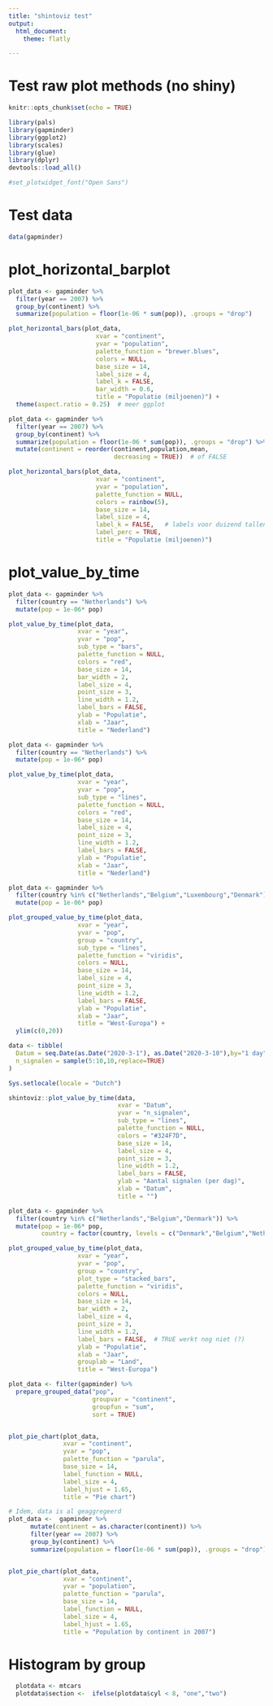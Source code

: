 ```yaml
---
title: "shintoviz test"
output: 
  html_document:
    theme: flatly

---
```


# Test raw plot methods (no shiny)

```r
knitr::opts_chunk$set(echo = TRUE)

library(pals)
library(gapminder)
library(ggplot2)
library(scales)
library(glue)
library(dplyr)
devtools::load_all()

#set_plotwidget_font("Open Sans")
```

# Test data

```r

data(gapminder)


```



# plot_horizontal_barplot

```r
plot_data <- gapminder %>% 
  filter(year == 2007) %>%
  group_by(continent) %>%
  summarize(population = floor(1e-06 * sum(pop)), .groups = "drop")

plot_horizontal_bars(plot_data, 
                        xvar = "continent",
                        yvar = "population",
                        palette_function = "brewer.blues",
                        colors = NULL,
                        base_size = 14,
                        label_size = 4,
                        label_k = FALSE, 
                        bar_width = 0.6,
                        title = "Populatie (miljoenen)") + 
  theme(aspect.ratio = 0.25)  # meer ggplot
```



```r
plot_data <- gapminder %>% 
  filter(year == 2007) %>%
  group_by(continent) %>%
  summarize(population = floor(1e-06 * sum(pop)), .groups = "drop") %>%
  mutate(continent = reorder(continent,population,mean, 
                             decreasing = TRUE))  # of FALSE 

plot_horizontal_bars(plot_data, 
                        xvar = "continent",
                        yvar = "population",
                        palette_function = NULL,
                        colors = rainbow(5),
                        base_size = 14,
                        label_size = 4,
                        label_k = FALSE,   # labels voor duizend tallen
                        label_perc = TRUE,
                        title = "Populatie (miljoenen)")
```



# plot_value_by_time



```r
plot_data <- gapminder %>% 
  filter(country == "Netherlands") %>%
  mutate(pop = 1e-06* pop)

plot_value_by_time(plot_data,
                   xvar = "year",
                   yvar = "pop",
                   sub_type = "bars",
                   palette_function = NULL,
                   colors = "red",
                   base_size = 14,
                   bar_width = 2,
                   label_size = 4,
                   point_size = 3,
                   line_width = 1.2,
                   label_bars = FALSE,
                   ylab = "Populatie",
                   xlab = "Jaar",
                   title = "Nederland")

```

```r
plot_data <- gapminder %>% 
  filter(country == "Netherlands") %>%
  mutate(pop = 1e-06* pop)

plot_value_by_time(plot_data,
                   xvar = "year",
                   yvar = "pop",
                   sub_type = "lines",
                   palette_function = NULL,
                   colors = "red",
                   base_size = 14,
                   label_size = 4,
                   point_size = 3,
                   line_width = 1.2,
                   label_bars = FALSE,
                   ylab = "Populatie",
                   xlab = "Jaar",
                   title = "Nederland")

```


```r
plot_data <- gapminder %>% 
  filter(country %in% c("Netherlands","Belgium","Luxembourg","Denmark")) %>%
  mutate(pop = 1e-06* pop)

plot_grouped_value_by_time(plot_data,
                   xvar = "year",
                   yvar = "pop",
                   group = "country",
                   sub_type = "lines",
                   palette_function = "viridis",
                   colors = NULL,
                   base_size = 14,
                   label_size = 4,
                   point_size = 3,
                   line_width = 1.2,
                   label_bars = FALSE,
                   ylab = "Populatie",
                   xlab = "Jaar",
                   title = "West-Europa") +
  ylim(c(0,20))
```


```r
data <- tibble(
  Datum = seq.Date(as.Date("2020-3-1"), as.Date("2020-3-10"),by="1 day"),
  n_signalen = sample(5:10,10,replace=TRUE)
)

Sys.setlocale(locale = "Dutch")

shintoviz::plot_value_by_time(data,
                              xvar = "Datum",
                              yvar = "n_signalen",
                              sub_type = "lines",
                              palette_function = NULL,
                              colors = "#324F7D",
                              base_size = 14,
                              label_size = 4,
                              point_size = 3,
                              line_width = 1.2,
                              label_bars = FALSE,
                              ylab = "Aantal signalen (per dag)",
                              xlab = "Datum",
                              title = "")
```




```r
plot_data <- gapminder %>% 
  filter(country %in% c("Netherlands","Belgium","Denmark")) %>%
  mutate(pop = 1e-06* pop,
         country = factor(country, levels = c("Denmark","Belgium","Netherlands")))

plot_grouped_value_by_time(plot_data,
                   xvar = "year",
                   yvar = "pop",
                   group = "country",
                   plot_type = "stacked_bars",
                   palette_function = "viridis",
                   colors = NULL,
                   base_size = 14,
                   bar_width = 2,
                   label_size = 4,
                   point_size = 3,
                   line_width = 1.2,
                   label_bars = FALSE,  # TRUE werkt nog niet (?)
                   ylab = "Populatie",
                   xlab = "Jaar",
                   grouplab = "Land",
                   title = "West-Europa")
```




```r

plot_data <- filter(gapminder) %>%
  prepare_grouped_data("pop",
                       groupvar = "continent",
                       groupfun = "sum",
                       sort = TRUE)


plot_pie_chart(plot_data, 
               xvar = "continent", 
               yvar = "pop",
               palette_function = "parula",
               base_size = 14,
               label_function = NULL,
               label_size = 4,
               label_hjust = 1.65,
               title = "Pie chart")


```


```r
# Idem, data is al geaggregeerd
plot_data <-  gapminder %>%
      mutate(continent = as.character(continent)) %>%
      filter(year == 2007) %>%
      group_by(continent) %>%
      summarize(population = floor(1e-06 * sum(pop)), .groups = "drop")


plot_pie_chart(plot_data, 
               xvar = "continent", 
               yvar = "population",
               palette_function = "parula",
               base_size = 14,
               label_function = NULL,
               label_size = 4,
               label_hjust = 1.65,
               title = "Population by continent in 2007")


```





# Histogram by group

```r

  plotdata <- mtcars
  plotdata$section <-  ifelse(plotdata$cyl < 8, "one","two")
  
  
```


